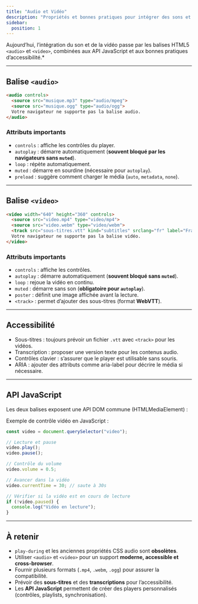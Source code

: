 ```yaml
---
title: "Audio et Vidéo"
description: "Propriétés et bonnes pratiques pour intégrer des sons et vidéos accessibles dans une page web."
sidebar:
  position: 1
---
```


Aujourd’hui, l’intégration du son et de la vidéo passe par les balises HTML5 `<audio>` et `<video>`, combinées aux API JavaScript et aux bonnes pratiques d’accessibilité.*

---

## Balise `<audio>`

```html
<audio controls>
  <source src="musique.mp3" type="audio/mpeg">
  <source src="musique.ogg" type="audio/ogg">
  Votre navigateur ne supporte pas la balise audio.
</audio>
```
### Attributs importants

- `controls` : affiche les contrôles du player.  
- `autoplay` : démarre automatiquement (**souvent bloqué par les navigateurs sans `muted`**).  
- `loop` : répète automatiquement.  
- `muted` : démarre en sourdine (nécessaire pour `autoplay`).  
- `preload` : suggère comment charger le média (`auto`, `metadata`, `none`).  


---

## Balise `<video>`

```html
<video width="640" height="360" controls>
  <source src="video.mp4" type="video/mp4">
  <source src="video.webm" type="video/webm">
  <track src="sous-titres.vtt" kind="subtitles" srclang="fr" label="Français">
  Votre navigateur ne supporte pas la balise vidéo.
</video>
```

### Attributs importants

- `controls` : affiche les contrôles.  
- `autoplay` : démarre automatiquement (**souvent bloqué sans `muted`**).  
- `loop` : rejoue la vidéo en continu.  
- `muted` : démarre sans son (**obligatoire pour `autoplay`**).  
- `poster` : définit une image affichée avant la lecture.  
- `<track>` : permet d’ajouter des sous-titres (format **WebVTT**).  


---

## Accessibilité
- Sous-titres : toujours prévoir un fichier `.vtt` avec `<track>` pour les vidéos.
- Transcription : proposer une version texte pour les contenus audio.
- Contrôles clavier : s’assurer que le player est utilisable sans souris.
- ARIA : ajouter des attributs comme aria-label pour décrire le média si nécessaire.

---

## API JavaScript
Les deux balises exposent une API DOM commune (HTMLMediaElement) :

Exemple de contrôle vidéo en JavaScript :

```js
const video = document.querySelector("video");

// Lecture et pause
video.play();
video.pause();

// Contrôle du volume
video.volume = 0.5;

// Avancer dans la vidéo
video.currentTime = 30; // saute à 30s

// Vérifier si la vidéo est en cours de lecture
if (!video.paused) {
  console.log("Vidéo en lecture");
}
```

--- 

## À retenir

- `play-during` et les anciennes propriétés CSS audio sont **obsolètes**.  
- Utiliser `<audio>` et `<video>` pour un support **moderne, accessible et cross-browser**.  
- Fournir plusieurs formats (`.mp4`, `.webm`, `.ogg`) pour assurer la compatibilité.  
- Prévoir des **sous-titres** et des **transcriptions** pour l’accessibilité.  
- Les **API JavaScript** permettent de créer des players personnalisés (contrôles, playlists, synchronisation).  
